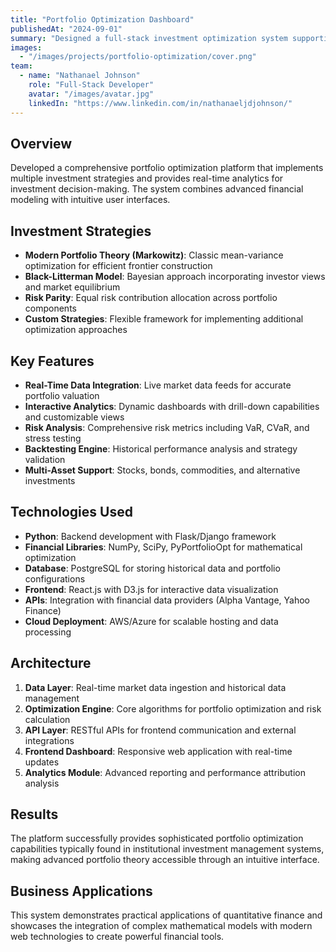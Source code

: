 ---
title: "Portfolio Optimization Dashboard"
publishedAt: "2024-09-01"
summary: "Designed a full-stack investment optimization system supporting strategies like Markowitz, Black-Litterman, and Risk Parity, with real-time analytics dashboards"
images:
  - "/images/projects/portfolio-optimization/cover.png"
team:
  - name: "Nathanael Johnson"
    role: "Full-Stack Developer"
    avatar: "/images/avatar.jpg"
    linkedIn: "https://www.linkedin.com/in/nathanaeljdjohnson/"
---

## Overview

Developed a comprehensive portfolio optimization platform that implements multiple investment strategies and provides real-time analytics for investment decision-making. The system combines advanced financial modeling with intuitive user interfaces.

## Investment Strategies

- **Modern Portfolio Theory (Markowitz)**: Classic mean-variance optimization for efficient frontier construction
- **Black-Litterman Model**: Bayesian approach incorporating investor views and market equilibrium
- **Risk Parity**: Equal risk contribution allocation across portfolio components
- **Custom Strategies**: Flexible framework for implementing additional optimization approaches

## Key Features

- **Real-Time Data Integration**: Live market data feeds for accurate portfolio valuation
- **Interactive Analytics**: Dynamic dashboards with drill-down capabilities and customizable views
- **Risk Analysis**: Comprehensive risk metrics including VaR, CVaR, and stress testing
- **Backtesting Engine**: Historical performance analysis and strategy validation
- **Multi-Asset Support**: Stocks, bonds, commodities, and alternative investments

## Technologies Used

- **Python**: Backend development with Flask/Django framework
- **Financial Libraries**: NumPy, SciPy, PyPortfolioOpt for mathematical optimization
- **Database**: PostgreSQL for storing historical data and portfolio configurations
- **Frontend**: React.js with D3.js for interactive data visualization
- **APIs**: Integration with financial data providers (Alpha Vantage, Yahoo Finance)
- **Cloud Deployment**: AWS/Azure for scalable hosting and data processing

## Architecture

1. **Data Layer**: Real-time market data ingestion and historical data management
2. **Optimization Engine**: Core algorithms for portfolio optimization and risk calculation
3. **API Layer**: RESTful APIs for frontend communication and external integrations
4. **Frontend Dashboard**: Responsive web application with real-time updates
5. **Analytics Module**: Advanced reporting and performance attribution analysis

## Results

The platform successfully provides sophisticated portfolio optimization capabilities typically found in institutional investment management systems, making advanced portfolio theory accessible through an intuitive interface.

## Business Applications

This system demonstrates practical applications of quantitative finance and showcases the integration of complex mathematical models with modern web technologies to create powerful financial tools.